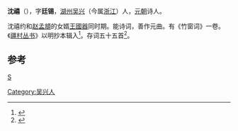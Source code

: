 '''沈禧'''（{{bd|？||？}}），字'''廷锡'''，[[湖州|湖州]][[吴兴|吴兴]]（今属[[浙江|浙江]]）人，[[元朝|元朝]]诗人。

沈禧约和[[赵孟頫|赵孟頫]]的女婿[[王國器|王國器]]同时期。能诗词，善作元曲。有《竹窗词》一卷。《[[疆村丛书|疆村丛书]]》以明抄本辑入<ref>{{Cite book|title=丁令威与辽城鹤|last=叶红钢，吕阳镜编|first=|publisher=沈阳：辽宁民族出版社|year=2014.02|isbn=978-7-5497-0731-7|location=|pages=240}}</ref>。存词五十五首<ref>{{Cite book|title=金元明人词话|last=孙克强，岳淑珍编著|first=|publisher=天津：南开大学出版社|year=2012.08|isbn=978-7-310-03913-5|location=|pages=250}}</ref>。

==参考==
{{reflist}}
[[category:元朝詩人|S]]
[[Category:吴兴人|Category:吴兴人]]